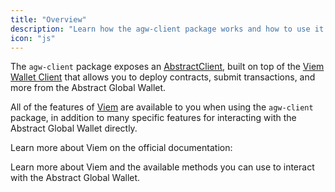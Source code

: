 ```yaml
---
title: "Overview"
description: "Learn how the agw-client package works and how to use it to interact with the Abstract Global Wallet."
icon: "js"
---
```


The `agw-client` package exposes an [AbstractClient](/abstract-global-wallet/agw-client/createAbstractClient),
built on top of the [Viem Wallet Client](https://viem.sh/docs/clients/wallet.html)
that allows you to deploy contracts, submit transactions, and more from the Abstract Global Wallet.

All of the features of [Viem](https://viem.sh/) are available to you when using the `agw-client` package,
in addition to many specific features for interacting with the Abstract Global Wallet directly.

Learn more about Viem on the official documentation:

<Card title="Viem Documentation" icon="book" href="https://viem.sh/">
  Learn more about Viem and the available methods you can use to interact with
  the Abstract Global Wallet.
</Card>
